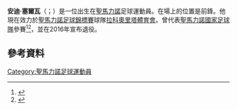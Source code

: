 '''安迪·塞爾瓦'''（{{lang-it|Andy Selva}}；{{bd|1976年|5月25日}}）是一位出生在[[聖馬力諾|聖馬力諾]]足球運動員。在場上的位置是前鋒。他現在效力於[[聖馬力諾足球錦標賽|聖馬力諾足球錦標賽]]球隊[[拉科奧里塔體育會|拉科奧里塔體育會]]。曾代表[[聖馬力諾國家足球隊|聖馬力諾國家足球隊]]參賽<ref>{{cite web | title=San Marino national football team vs all opponents in all times | url=http://eu-football.info/_matches.php?id=173 | work=eu-football.info | language= | accessdate=15 November 2014 | archive-date=2020-07-17 | archive-url=https://web.archive.org/web/20200717184534/https://eu-football.info/_matches.php?id=173 | dead-url=no }}</ref><ref>{{cite web | title=San Marino - Matches | url=http://www.soccerway.com/teams/san-marino/san-marino/1896/matches/ | work=soccerway.com | language= | accessdate=15 November 2014 | archive-date=2019-03-29 | archive-url=https://web.archive.org/web/20190329092527/https://www.soccerway.com/teams/san-marino/san-marino/1896/matches/ | dead-url=no }}</ref>，並在2016年宣布退役。
==參考資料==
{{Reflist}}

{{DEFAULTSORT: Selva, Andy}}
[[Category:聖馬力諾足球運動員|Category:聖馬力諾足球運動員]]